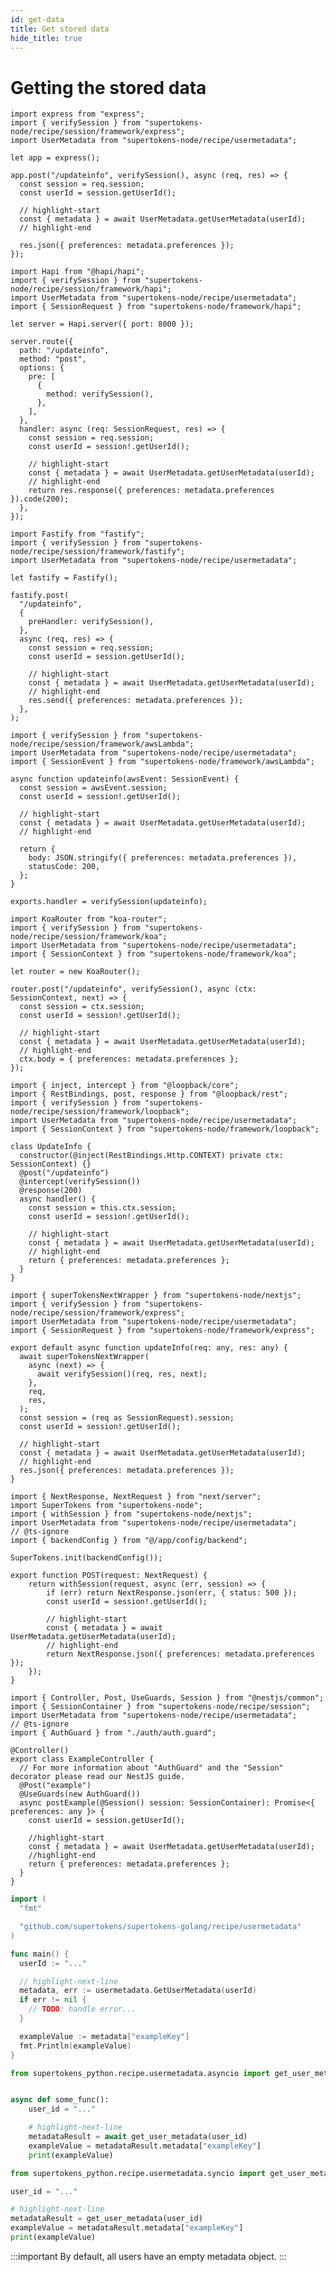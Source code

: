 ```yaml
---
id: get-data
title: Get stored data
hide_title: true
---
```


<!-- COPY DOCS -->
<!-- ./emailpassword/common-customizations/usermetadata/get-data.mdx -->


# Getting the stored data

<BackendSDKTabs>
<TabItem value="nodejs">
<NodeJSFrameworkSubTabs>
<TabItem value="express">

```tsx
import express from "express";
import { verifySession } from "supertokens-node/recipe/session/framework/express";
import UserMetadata from "supertokens-node/recipe/usermetadata";

let app = express();

app.post("/updateinfo", verifySession(), async (req, res) => {
  const session = req.session;
  const userId = session.getUserId();

  // highlight-start
  const { metadata } = await UserMetadata.getUserMetadata(userId);
  // highlight-end

  res.json({ preferences: metadata.preferences });
});
```

</TabItem>
<TabItem value="hapi">

```tsx
import Hapi from "@hapi/hapi";
import { verifySession } from "supertokens-node/recipe/session/framework/hapi";
import UserMetadata from "supertokens-node/recipe/usermetadata";
import { SessionRequest } from "supertokens-node/framework/hapi";

let server = Hapi.server({ port: 8000 });

server.route({
  path: "/updateinfo",
  method: "post",
  options: {
    pre: [
      {
        method: verifySession(),
      },
    ],
  },
  handler: async (req: SessionRequest, res) => {
    const session = req.session;
    const userId = session!.getUserId();

    // highlight-start
    const { metadata } = await UserMetadata.getUserMetadata(userId);
    // highlight-end
    return res.response({ preferences: metadata.preferences }).code(200);
  },
});
```

</TabItem>
<TabItem value="fastify">

```tsx
import Fastify from "fastify";
import { verifySession } from "supertokens-node/recipe/session/framework/fastify";
import UserMetadata from "supertokens-node/recipe/usermetadata";

let fastify = Fastify();

fastify.post(
  "/updateinfo",
  {
    preHandler: verifySession(),
  },
  async (req, res) => {
    const session = req.session;
    const userId = session.getUserId();

    // highlight-start
    const { metadata } = await UserMetadata.getUserMetadata(userId);
    // highlight-end
    res.send({ preferences: metadata.preferences });
  },
);
```

</TabItem>
<TabItem value="awsLambda">

```tsx
import { verifySession } from "supertokens-node/recipe/session/framework/awsLambda";
import UserMetadata from "supertokens-node/recipe/usermetadata";
import { SessionEvent } from "supertokens-node/framework/awsLambda";

async function updateinfo(awsEvent: SessionEvent) {
  const session = awsEvent.session;
  const userId = session!.getUserId();

  // highlight-start
  const { metadata } = await UserMetadata.getUserMetadata(userId);
  // highlight-end

  return {
    body: JSON.stringify({ preferences: metadata.preferences }),
    statusCode: 200,
  };
}

exports.handler = verifySession(updateinfo);
```

</TabItem>
<TabItem value="koa">

```tsx
import KoaRouter from "koa-router";
import { verifySession } from "supertokens-node/recipe/session/framework/koa";
import UserMetadata from "supertokens-node/recipe/usermetadata";
import { SessionContext } from "supertokens-node/framework/koa";

let router = new KoaRouter();

router.post("/updateinfo", verifySession(), async (ctx: SessionContext, next) => {
  const session = ctx.session;
  const userId = session!.getUserId();

  // highlight-start
  const { metadata } = await UserMetadata.getUserMetadata(userId);
  // highlight-end
  ctx.body = { preferences: metadata.preferences };
});
```

</TabItem>
<TabItem value="loopback">

```tsx
import { inject, intercept } from "@loopback/core";
import { RestBindings, post, response } from "@loopback/rest";
import { verifySession } from "supertokens-node/recipe/session/framework/loopback";
import UserMetadata from "supertokens-node/recipe/usermetadata";
import { SessionContext } from "supertokens-node/framework/loopback";

class UpdateInfo {
  constructor(@inject(RestBindings.Http.CONTEXT) private ctx: SessionContext) {}
  @post("/updateinfo")
  @intercept(verifySession())
  @response(200)
  async handler() {
    const session = this.ctx.session;
    const userId = session!.getUserId();

    // highlight-start
    const { metadata } = await UserMetadata.getUserMetadata(userId);
    // highlight-end
    return { preferences: metadata.preferences };
  }
}
```

</TabItem>
<TabItem value="nextjs">

```tsx
import { superTokensNextWrapper } from "supertokens-node/nextjs";
import { verifySession } from "supertokens-node/recipe/session/framework/express";
import UserMetadata from "supertokens-node/recipe/usermetadata";
import { SessionRequest } from "supertokens-node/framework/express";

export default async function updateInfo(req: any, res: any) {
  await superTokensNextWrapper(
    async (next) => {
      await verifySession()(req, res, next);
    },
    req,
    res,
  );
  const session = (req as SessionRequest).session;
  const userId = session!.getUserId();

  // highlight-start
  const { metadata } = await UserMetadata.getUserMetadata(userId);
  // highlight-end
  res.json({ preferences: metadata.preferences });
}
```

</TabItem>
<TabItem value="nextjs-app">

```tsx
import { NextResponse, NextRequest } from "next/server";
import SuperTokens from "supertokens-node";
import { withSession } from "supertokens-node/nextjs";
import UserMetadata from "supertokens-node/recipe/usermetadata";
// @ts-ignore
import { backendConfig } from "@/app/config/backend";

SuperTokens.init(backendConfig());

export function POST(request: NextRequest) {
    return withSession(request, async (err, session) => {
        if (err) return NextResponse.json(err, { status: 500 });
        const userId = session!.getUserId();

        // highlight-start
        const { metadata } = await UserMetadata.getUserMetadata(userId);
        // highlight-end
        return NextResponse.json({ preferences: metadata.preferences });
    });
}
```
</TabItem>
<TabItem value="nestjs">

```tsx
import { Controller, Post, UseGuards, Session } from "@nestjs/common";
import { SessionContainer } from "supertokens-node/recipe/session";
import UserMetadata from "supertokens-node/recipe/usermetadata";
// @ts-ignore
import { AuthGuard } from "./auth/auth.guard";

@Controller()
export class ExampleController {
  // For more information about "AuthGuard" and the "Session" decorator please read our NestJS guide.
  @Post("example")
  @UseGuards(new AuthGuard())
  async postExample(@Session() session: SessionContainer): Promise<{ preferences: any }> {
    const userId = session.getUserId();

    //highlight-start
    const { metadata } = await UserMetadata.getUserMetadata(userId);
    //highlight-end
    return { preferences: metadata.preferences };
  }
}
```

</TabItem>
</NodeJSFrameworkSubTabs>
</TabItem>
<TabItem value="go">

```go
import (
  "fmt"

  "github.com/supertokens/supertokens-golang/recipe/usermetadata"
)

func main() {
  userId := "..."

  // highlight-next-line
  metadata, err := usermetadata.GetUserMetadata(userId)
  if err != nil {
    // TODO: handle error...
  }

  exampleValue := metadata["exampleKey"]
  fmt.Println(exampleValue)
}
```

</TabItem>
<TabItem value="python">
<PythonSyncAsyncSubTabs>

<TabItem value="asyncio">

```python
from supertokens_python.recipe.usermetadata.asyncio import get_user_metadata


async def some_func():
    user_id = "..."

    # highlight-next-line
    metadataResult = await get_user_metadata(user_id)
    exampleValue = metadataResult.metadata["exampleKey"]
    print(exampleValue)
```

</TabItem>
<TabItem value="syncio">

```python
from supertokens_python.recipe.usermetadata.syncio import get_user_metadata

user_id = "..."

# highlight-next-line
metadataResult = get_user_metadata(user_id)
exampleValue = metadataResult.metadata["exampleKey"]
print(exampleValue)
```

</TabItem>
</PythonSyncAsyncSubTabs>
</TabItem>
</BackendSDKTabs>


:::important
By default, all users have an empty metadata object.
:::